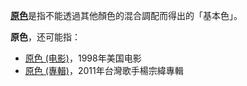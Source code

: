 '''[[原色|原色]]'''是指不能透過其他顏色的混合調配而得出的「基本色」。

'''原色'''，还可能指：
* [[原色_(电影)|原色 (电影)]]，1998年美国电影
* [[原色_(專輯)|原色 (專輯)]]，2011年台灣歌手楊宗緯專輯

{{disambig|W|Cat=二字消歧義}}